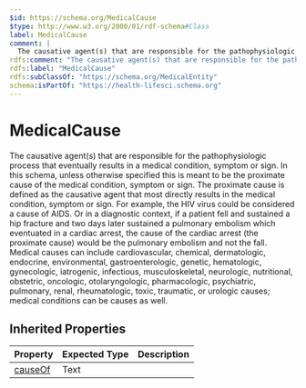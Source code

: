 ```yaml
---
$id: https://schema.org/MedicalCause
$type: http://www.w3.org/2000/01/rdf-schema#Class
label: MedicalCause
comment: |
  The causative agent(s) that are responsible for the pathophysiologic process that eventually results in a medical condition, symptom or sign. In this schema, unless otherwise specified this is meant to be the proximate cause of the medical condition, symptom or sign. The proximate cause is defined as the causative agent that most directly results in the medical condition, symptom or sign. For example, the HIV virus could be considered a cause of AIDS. Or in a diagnostic context, if a patient fell and sustained a hip fracture and two days later sustained a pulmonary embolism which eventuated in a cardiac arrest, the cause of the cardiac arrest (the proximate cause) would be the pulmonary embolism and not the fall. Medical causes can include cardiovascular, chemical, dermatologic, endocrine, environmental, gastroenterologic, genetic, hematologic, gynecologic, iatrogenic, infectious, musculoskeletal, neurologic, nutritional, obstetric, oncologic, otolaryngologic, pharmacologic, psychiatric, pulmonary, renal, rheumatologic, toxic, traumatic, or urologic causes; medical conditions can be causes as well.
rdfs:comment: "The causative agent(s) that are responsible for the pathophysiologic process that eventually results in a medical condition, symptom or sign. In this schema, unless otherwise specified this is meant to be the proximate cause of the medical condition, symptom or sign. The proximate cause is defined as the causative agent that most directly results in the medical condition, symptom or sign. For example, the HIV virus could be considered a cause of AIDS. Or in a diagnostic context, if a patient fell and sustained a hip fracture and two days later sustained a pulmonary embolism which eventuated in a cardiac arrest, the cause of the cardiac arrest (the proximate cause) would be the pulmonary embolism and not the fall. Medical causes can include cardiovascular, chemical, dermatologic, endocrine, environmental, gastroenterologic, genetic, hematologic, gynecologic, iatrogenic, infectious, musculoskeletal, neurologic, nutritional, obstetric, oncologic, otolaryngologic, pharmacologic, psychiatric, pulmonary, renal, rheumatologic, toxic, traumatic, or urologic causes; medical conditions can be causes as well."
rdfs:label: "MedicalCause"
rdfs:subClassOf: "https://schema.org/MedicalEntity"
schema:isPartOf: "https://health-lifesci.schema.org"
---
```


# MedicalCause

The causative agent(s) that are responsible for the pathophysiologic process that eventually results in a medical condition, symptom or sign. In this schema, unless otherwise specified this is meant to be the proximate cause of the medical condition, symptom or sign. The proximate cause is defined as the causative agent that most directly results in the medical condition, symptom or sign. For example, the HIV virus could be considered a cause of AIDS. Or in a diagnostic context, if a patient fell and sustained a hip fracture and two days later sustained a pulmonary embolism which eventuated in a cardiac arrest, the cause of the cardiac arrest (the proximate cause) would be the pulmonary embolism and not the fall. Medical causes can include cardiovascular, chemical, dermatologic, endocrine, environmental, gastroenterologic, genetic, hematologic, gynecologic, iatrogenic, infectious, musculoskeletal, neurologic, nutritional, obstetric, oncologic, otolaryngologic, pharmacologic, psychiatric, pulmonary, renal, rheumatologic, toxic, traumatic, or urologic causes; medical conditions can be causes as well.

## Inherited Properties

| Property | Expected Type | Description |
| --- | --- | --- |
| [causeOf](https://schema.org/causeOf) | Text |  |
